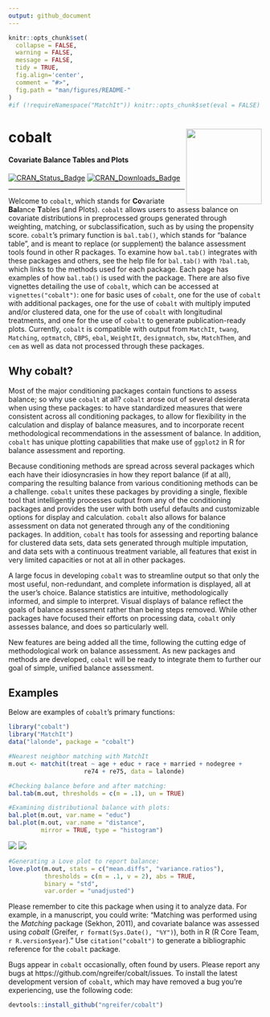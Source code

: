 ```yaml
---
output: github_document
---
```


<!-- README.md is generated from README.Rmd. Please edit that file -->

```r
knitr::opts_chunk$set(
  collapse = FALSE,
  warning = FALSE,
  message = FALSE,
  tidy = TRUE,
  fig.align='center',
  comment = "#>",
  fig.path = "man/figures/README-"
)
#if (!requireNamespace("MatchIt")) knitr::opts_chunk$set(eval = FALSE)
```
# cobalt <img src="docs/logo.png" align="right" width="150"/>

#### Covariate Balance Tables and Plots
[![CRAN_Status_Badge](https://img.shields.io/cran/v/cobalt?color=%230047ab)](https://cran.r-project.org/package=cobalt) [![CRAN_Downloads_Badge](http://cranlogs.r-pkg.org/badges/cobalt?color=%230047ab)](https://cran.r-project.org/package=cobalt)

------

Welcome to `cobalt`, which stands for **Co**variate **Bal**ance **T**ables (and Plots). `cobalt` allows users to assess balance on covariate distributions in preprocessed groups generated through weighting, matching, or subclassification, such as by using the propensity score. `cobalt`'s primary function is `bal.tab()`, which stands for "balance table", and is meant to replace (or supplement) the balance assessment tools found in other R packages. To examine how `bal.tab()` integrates with these packages and others, see the help file for `bal.tab()` with `?bal.tab`, which links to the methods used for each package. Each page has examples of how `bal.tab()` is used with the package. There are also five vignettes detailing the use of `cobalt`, which can be accessed at `vignettes("cobalt")`: one for basic uses of `cobalt`, one for the use of `cobalt` with additional packages, one for the use of `cobalt` with multiply imputed and/or clustered data, one for the use of `cobalt` with longitudinal treatments, and one for the use of `cobalt` to generate publication-ready plots. Currently, `cobalt` is compatible with output from `MatchIt`, `twang`, `Matching`, `optmatch`, `CBPS`, `ebal`, `WeightIt`, `designmatch`, `sbw`, `MatchThem`, and `cem` as well as data not processed through these packages.

## Why cobalt?

Most of the major conditioning packages contain functions to assess balance; so why use `cobalt` at all? `cobalt` arose out of several desiderata when using these packages: to have standardized measures that were consistent across all conditioning packages, to allow for flexibility in the calculation and display of balance measures, and to incorporate recent methodological recommendations in the assessment of balance. In addition, `cobalt` has unique plotting capabilities that make use of `ggplot2` in R for balance assessment and reporting.

Because conditioning methods are spread across several packages which each have their idiosyncrasies in how they report balance (if at all), comparing the resulting balance from various conditioning methods can be a challenge. `cobalt` unites these packages by providing a single, flexible tool that intelligently processes output from any of the conditioning packages and provides the user with both useful defaults and customizable options for display and calculation. `cobalt` also allows for balance assessment on data not generated through any of the conditioning packages. In addition, `cobalt` has tools for assessing and reporting balance for clustered data sets, data sets generated through multiple imputation, and data sets with a continuous treatment variable, all features that exist in very limited capacities or not at all in other packages. 

A large focus in developing `cobalt` was to streamline output so that only the most useful, non-redundant, and complete information is displayed, all at the user's choice. Balance statistics are intuitive, methodologically informed, and simple to interpret. Visual displays of balance reflect the goals of balance assessment rather than being steps removed. While other packages have focused their efforts on processing data, `cobalt` only assesses balance, and does so particularly well.

New features are being added all the time, following the cutting edge of methodological work on balance assessment. As new packages and methods are developed, `cobalt` will be ready to integrate them to further our goal of simple, unified balance assessment.

## Examples

Below are examples of `cobalt`'s primary functions:

```r
library("cobalt")
library("MatchIt")
data("lalonde", package = "cobalt")

#Nearest neighbor matching with MatchIt
m.out <- matchit(treat ~ age + educ + race + married + nodegree +
                     re74 + re75, data = lalonde)

#Checking balance before and after matching:
bal.tab(m.out, thresholds = c(m = .1), un = TRUE)
```

```r
#Examining distributional balance with plots:
bal.plot(m.out, var.name = "educ")
bal.plot(m.out, var.name = "distance",
         mirror = TRUE, type = "histogram")
```
![](man/figures/README-unnamed-chunk-3-1.png){ display=inline } ![](man/figures/README-unnamed-chunk-3-2.png){ display=inline }


```r
#Generating a Love plot to report balance:
love.plot(m.out, stats = c("mean.diffs", "variance.ratios"),
          thresholds = c(m = .1, v = 2), abs = TRUE, 
          binary = "std",
          var.order = "unadjusted")
```

Please remember to cite this package when using it to analyze data. For example, in a manuscript, you could write: "Matching was performed using the *Matching* package (Sekhon, 2011), and covariate balance was assessed using *cobalt* (Greifer, `r format(Sys.Date(), "%Y")`), both in R (R Core Team, `r R.version$year`)." Use `citation("cobalt")` to generate a bibliographic reference for the `cobalt` package.

Bugs appear in `cobalt` occasionally, often found by users. Please report any bugs at https://github.com/ngreifer/cobalt/issues. To install the latest development version of `cobalt`, which may have removed a bug you're experiencing, use the following code:
```r
devtools::install_github("ngreifer/cobalt")
```